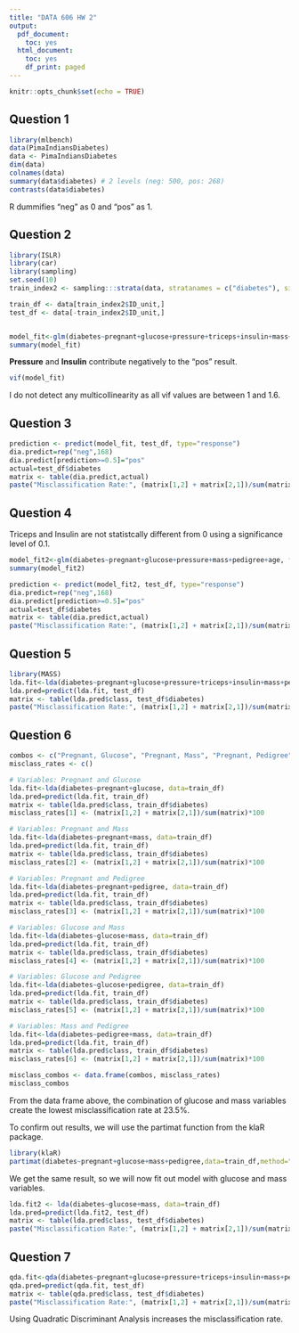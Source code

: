 ```yaml
---
title: "DATA 606 HW 2"
output:
  pdf_document:
    toc: yes
  html_document:
    toc: yes
    df_print: paged
---
```


```r
knitr::opts_chunk$set(echo = TRUE)
```

## Question 1
```r
library(mlbench)
data(PimaIndiansDiabetes)
data <- PimaIndiansDiabetes
dim(data)
colnames(data)
summary(data$diabetes) # 2 levels (neg: 500, pos: 268)
contrasts(data$diabetes)
```

R dummifies "neg" as 0 and "pos" as 1.

## Question 2
```r
library(ISLR)
library(car)
library(sampling)
set.seed(10)
train_index2 <- sampling:::strata(data, stratanames = c("diabetes"), size=c(200,400), method = "srswor")

train_df <- data[train_index2$ID_unit,]
test_df <- data[-train_index2$ID_unit,]


model_fit<-glm(diabetes~pregnant+glucose+pressure+triceps+insulin+mass+pedigree+age, family=binomial, data=train_df)
summary(model_fit)
```

**Pressure** and **Insulin** contribute negatively to the "pos" result.


```r
vif(model_fit)
```
I do not detect any multicollinearity as all vif values are between 1 and 1.6.

## Question 3
```r
prediction <- predict(model_fit, test_df, type="response")
dia.predict=rep("neg",168)
dia.predict[prediction>=0.5]="pos"
actual=test_df$diabetes
matrix <- table(dia.predict,actual)
paste("Misclassification Rate:", (matrix[1,2] + matrix[2,1])/sum(matrix)*100,"%")
```


## Question 4

Triceps and Insulin are not statistcally different from 0 using a significance level of 0.1.

```r
model_fit2<-glm(diabetes~pregnant+glucose+pressure+mass+pedigree+age, family=binomial, data=train_df)
summary(model_fit2)
```
```r
prediction <- predict(model_fit2, test_df, type="response")
dia.predict=rep("neg",168)
dia.predict[prediction>=0.5]="pos"
actual=test_df$diabetes
matrix <- table(dia.predict,actual)
paste("Misclassification Rate:", (matrix[1,2] + matrix[2,1])/sum(matrix)*100,"%")
```


## Question 5
```r
library(MASS)
lda.fit<-lda(diabetes~pregnant+glucose+pressure+triceps+insulin+mass+pedigree+age, data=train_df)
lda.pred=predict(lda.fit, test_df)
matrix <- table(lda.pred$class, test_df$diabetes)
paste("Misclassification Rate:", (matrix[1,2] + matrix[2,1])/sum(matrix)*100,"%")
```


## Question 6
```r
combos <- c("Pregnant, Glucose", "Pregnant, Mass", "Pregnant, Pedigree", "Glucose, Mass", "Glucose, Pedigree", "Mass, Pedigree")
misclass_rates <- c()

# Variables: Pregnant and Glucose
lda.fit<-lda(diabetes~pregnant+glucose, data=train_df)
lda.pred=predict(lda.fit, train_df)
matrix <- table(lda.pred$class, train_df$diabetes)
misclass_rates[1] <- (matrix[1,2] + matrix[2,1])/sum(matrix)*100

# Variables: Pregnant and Mass
lda.fit<-lda(diabetes~pregnant+mass, data=train_df)
lda.pred=predict(lda.fit, train_df)
matrix <- table(lda.pred$class, train_df$diabetes)
misclass_rates[2] <- (matrix[1,2] + matrix[2,1])/sum(matrix)*100

# Variables: Pregnant and Pedigree
lda.fit<-lda(diabetes~pregnant+pedigree, data=train_df)
lda.pred=predict(lda.fit, train_df)
matrix <- table(lda.pred$class, train_df$diabetes)
misclass_rates[3] <- (matrix[1,2] + matrix[2,1])/sum(matrix)*100

# Variables: Glucose and Mass
lda.fit<-lda(diabetes~glucose+mass, data=train_df)
lda.pred=predict(lda.fit, train_df)
matrix <- table(lda.pred$class, train_df$diabetes)
misclass_rates[4] <- (matrix[1,2] + matrix[2,1])/sum(matrix)*100

# Variables: Glucose and Pedigree
lda.fit<-lda(diabetes~glucose+pedigree, data=train_df)
lda.pred=predict(lda.fit, train_df)
matrix <- table(lda.pred$class, train_df$diabetes)
misclass_rates[5] <- (matrix[1,2] + matrix[2,1])/sum(matrix)*100

# Variables: Mass and Pedigree
lda.fit<-lda(diabetes~pedigree+mass, data=train_df)
lda.pred=predict(lda.fit, train_df)
matrix <- table(lda.pred$class, train_df$diabetes)
misclass_rates[6] <- (matrix[1,2] + matrix[2,1])/sum(matrix)*100

misclass_combos <- data.frame(combos, misclass_rates)
misclass_combos
```

From the data frame above, the combination of glucose and mass variables create the lowest misclassification rate at 23.5%. 

To confirm out results, we will use the partimat function from the klaR package.

```r
library(klaR)
partimat(diabetes~pregnant+glucose+mass+pedigree,data=train_df,method="lda")
```

We get the same result, so we will now fit out model with glucose and mass variables.

```r
lda.fit2 <- lda(diabetes~glucose+mass, data=train_df)
lda.pred=predict(lda.fit2, test_df)
matrix <- table(lda.pred$class, test_df$diabetes)
paste("Misclassification Rate:", (matrix[1,2] + matrix[2,1])/sum(matrix)*100,"%")
```

## Question 7
```r
qda.fit<-qda(diabetes~pregnant+glucose+pressure+triceps+insulin+mass+pedigree+age, data=train_df)
qda.pred=predict(qda.fit, test_df)
matrix <- table(qda.pred$class, test_df$diabetes)
paste("Misclassification Rate:", (matrix[1,2] + matrix[2,1])/sum(matrix)*100,"%")
```

Using Quadratic Discriminant Analysis increases the misclassification rate.